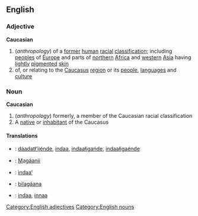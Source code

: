 ==English==
===Adjective===
[[Category:English adjectives]]
'''Caucasian'''
#(''anthropology'') of a [[former]] [[human]] [[racial]] [[classification]]; including [[people]]s of [[Europe]] and parts of [[northern]] [[Africa]] and [[western]] [[Asia]] having [[lightly]] [[pigmented]] [[skin]]
#of, or relating to the [[Caucasus]] [[region]] or its [[people]], [[language]]s and [[culture]]
===Noun===
[[Category:English nouns]]
'''Caucasian'''
#(''anthropology'') formerly, a member of the Caucasian racial classification
#A [[native]] or [[inhabitant]] of the Caucasus

====Translations====
* {{apc}}: [[dáadatł’ijénde]], [[indaa]], [[indaałigańde]], [[indaałigaénde]]
* {{apj}}: [[Ma̠gáanii]]
* {{apm}}: [[indaa’]]
* {{nv}}: [[bilagáana]]
* {{apw}}: [[indaa]], [[innaa]]